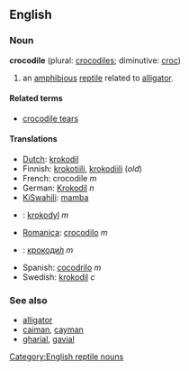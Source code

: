 ==English==

===Noun===
'''crocodile''' (plural: [[crocodiles]]; diminutive: [[croc]])

#an [[amphibious]] [[reptile]] related to [[alligator]].

====Related terms====
*[[crocodile tears]]

====Translations====
*[[Dutch]]: [[krokodil]]
*Finnish: [[krokotiili]], [[krokodiili]] (''old'')
*French: crocodile ''m''
*German: [[Krokodil]] ''n''
*[[KiSwahili]]: [[mamba]]
*{{pl}}: [[krokodyl]] ''m''
*[[Romanica]]: [[crocodilo]] ''m''
*{{ru}}: [[крокодил|крокоди́л]] ''m''
*Spanish: [[cocodrilo]] ''m''
*Swedish: [[krokodil]] ''c''

===See also===
*[[alligator]]
*[[caiman]], [[cayman]]
*[[gharial]], [[gavial]]

[[Category:English reptile nouns]]